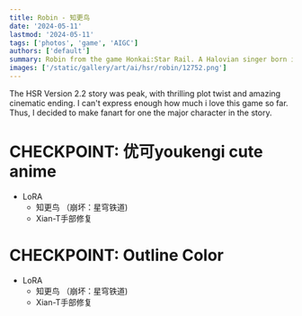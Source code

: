 ```yaml
---
title: Robin - 知更鸟
date: '2024-05-11'
lastmod: '2024-05-11'
tags: ['photos', 'game', 'AIGC']
authors: ['default']
summary: Robin from the game Honkai:Star Rail. A Halovian singer born in Penacony and rose to cosmic fame. An elegant and demure young lady and a follower of the path of Harmony.
images: ['/static/gallery/art/ai/hsr/robin/12752.png']
---
```


The HSR Version 2.2 story was peak, with thrilling plot twist and amazing cinematic ending. I can't express enough how much i love this game so far.
Thus, I decided to make fanart for one the major character in the story.

# CHECKPOINT: 优可youkengi cute anime

- LoRA
  - 知更鸟 （崩坏：星穹铁道)
  - Xian-T手部修复

<Photo
  alt="small town"
  src="/static/gallery/art/ai/hsr/robin/8f324.png"
  width={1024}
  height={1536}
/>

<Photo
  alt="bright garden"
  src="/static/gallery/art/ai/hsr/robin/12752.png"
  width={1152}
  height={1792}
/>

<Photo alt="theater" src="/static/gallery/art/ai/hsr/robin/GNKCW.jpg" width={771} height={1199} />

<Photo alt="garden" src="/static/gallery/art/ai/hsr/robin/GNPno.jpg" width={771} height={1199} />

# CHECKPOINT: Outline Color

- LoRA
  - 知更鸟 （崩坏：星穹铁道)
  - Xian-T手部修复

<Photo alt="stairs" src="/static/gallery/art/ai/hsr/robin/12810.png" width={1152} height={1792} />
